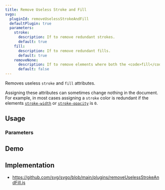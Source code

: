```yaml
---
title: Remove Useless Stroke and Fill
svgo:
  pluginId: removeUselessStrokeAndFill
  defaultPlugin: true
  parameters:
    stroke:
      description: If to remove redundant strokes.
      default: true
    fill:
      description: If to remove redundant fills.
      default: true
    removeNone:
      description: If to remove elements where both the <code>fill</code> and <code>stroke</code> attributes are <code>none</code>.
      default: false
---
```


Removes useless `stroke` and `fill` attributes.

Assigning these attributes can sometimes change nothing in the document. For example, in most cases assigning a `stroke` color is redundant if the elements [`stroke-width`](https://developer.mozilla.org/docs/Web/SVG/Attribute/stroke-width) or [`stroke-opacity`](https://developer.mozilla.org/docs/Web/SVG/Attribute/stroke-opacity) is `0`.

## Usage

<PluginUsage/>

### Parameters

<PluginParams/>

## Demo

<PluginDemo/>

## Implementation

* https://github.com/svg/svgo/blob/main/plugins/removeUselessStrokeAndFill.js
